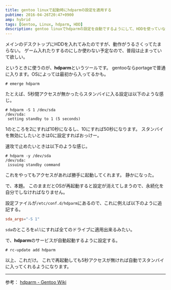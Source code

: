 ```yaml
---
title: gentoo linuxで起動時にhdparmの設定を適用する
pubtime: 2016-04-26T20:47+0900
amp: hybrid
tags: [Gentoo, Linux, hdparm, HDD]
description: gentoo linuxでhdparmの設定を自動でするようにして、HDDを使っていないときは勝手にスタンバイに入るようにする方法です。同じコマンドで手動でスタンバイにしたり復帰させたりも出来ます。
---
```


メインのデスクトップにHDDを入れてみたのですが、動作がうるさくってたまらない。
ゲーム入れたりするのにしか使わない予定なので、普段は止まっていて欲しい。

というときに使うのが、**hdparm**というツールです。
gentooならportageで普通に入ります。OSによっては最初から入ってるかも。
```
# emerge hdparm
```

たとえば、5秒間アクセスが無かったらスタンバイに入る設定は以下のような感じ。
```
# hdparm -S 1 /dev/sda
/dev/sda:
 setting standby to 1 (5 seconds)
```
1のところを2にすれば10秒になるし、10にすれば50秒になります。
スタンバイを無効にしたいときは0に設定すればおっけー。

速攻で止めたいときは以下のような感じ。
```
# hdparm -y /dev/sda
/dev/sda:
 issuing standby command
```
これをやってもアクセスがあれば勝手に起動してくれます。
静かになった。

で、本題。
このままだとOSが再起動すると設定が消えてしまうので、永続化を自分でしなければなりません。

設定ファイルが`/etc/conf.d/hdparm`にあるので、これに例えば以下のように追記する。
``` toml
sda_args="-S 1"
```
`sda`のところを`all`にすれば全てのドライブに適用出来るみたい。

で、**hdparm**のサービスが自動起動するように設定する。
```
# rc-update add hdparm
```

以上、これだけ。
これで再起動しても5秒アクセスが無ければ自動でスタンバイに入ってくれるようになります。

---

参考： [hdparm - Gentoo Wiki](https://wiki.gentoo.org/wiki/Hdparm)
